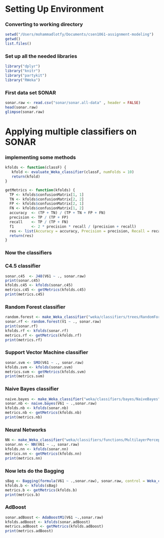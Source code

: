 # Setting Up Environment

### Converting to working directory
```r
setwd("/Users/mohammadlotfy/Documents/csen1061-assignment-modeling")
getwd()
list.files()
```

### Set up all the needed libraries
```r
library("dplyr")
library("knitr")
library("partykit")
library("RWeka")
```
### First data set SONAR

```r
sonar.raw <- read.csv("sonar/sonar.all-data" , header = FALSE)
head(sonar.raw)
glimpse(sonar.raw)
```

# Applying multiple classifiers on SONAR
### implementing some methods
```r
kfolds <- function(classF) {
   kfold <- evaluate_Weka_classifier(classF, numFolds = 10)
   return(kfold)
}

getMetrics <- function(kfolds) {
  TP <- kfolds$confusionMatrix[1, 1]
  TN <- kfolds$confusionMatrix[2, 2]
  FP <- kfolds$confusionMatrix[2, 1]
  FN <- kfolds$confusionMatrix[1, 2]
  accuracy  <- (TP + TN) / (TP + TN + FP + FN)
  precision <- TP / (TP + FP)
  recall    <- TP / (TP + FN)
  f1        <- 2 * precision * recall / (precision + recall)
  res <- list(Accuracy = accuracy, Precision = precision, Recall = recall, F1 = f1)
  return(res)
}
```
### Now the classifiers

### C4.5 classifier
```r
sonar.c45  <- J48(V61 ~ ., sonar.raw)
print(sonar.c45)
kfolds.c45 <- kfolds(sonar.c45)
metrics.c45 <- getMetrics(kfolds.c45)
print(metrics.c45)
```

### Random Forest classifier
```r
random.forest <- make_Weka_classifier("weka/classifiers/trees/RandomForest")
sonar.rf <- random.forest(V1 ~ ., sonar.raw)
print(sonar.rf)
kfolds.rf <- kfolds(sonar.rf)
metrics.rf <- getMetrics(kfolds.rf)
print(metrics.rf)
```

### Support Vector Machine classifier
```r
sonar.svm <- SMO(V61 ~ ., sonar.raw)
kfolds.svm <- kfolds(sonar.svm)
metrics.svm <- getMetrics(kfolds.svm)
print(metrics.svm)
```

### Naive Bayes classifier
```r
naive.bayes <- make_Weka_classifier("weka/classifiers/bayes/NaiveBayes")
sonar.nb <- naive.bayes(V61 ~ .,sonar.raw)
kfolds.nb <- kfolds(sonar.nb)
metrics.nb <- getMetrics(kfolds.nb)
print(metrics.nb)
```

### Neural Networks
```r
NN <- make_Weka_classifier("weka/classifiers/functions/MultilayerPerceptron")
sonar.nn <- NN(V61 ~ ., sonar.raw)
kfolds.nn <- kfolds(sonar.nn)
metrics.nn <- getMetrics(kfolds.nn)
print(metrics.nn)
```

### Now lets do the Bagging
```r
sBag <- Bagging(formula(V61 ~ .,sonar.raw), sonar.raw, control = Weka_control(W = "weka.classifiers.trees.J48"), options = list(model=TRUE))
kfolds.b <- kfolds(sBag)
metrics.b <- getMetrics(kfolds.b)
print(metrics.b)
```

### AdBoost
```r
sonar.adBoost <- AdaBoostM1(V61 ~.,sonar.raw)
kfolds.adBoost <- kfolds(sonar.adBoost)
metrics.adBoost <- getMetrics(kfolds.adBoost)
print(metrics.adBoost)
```
